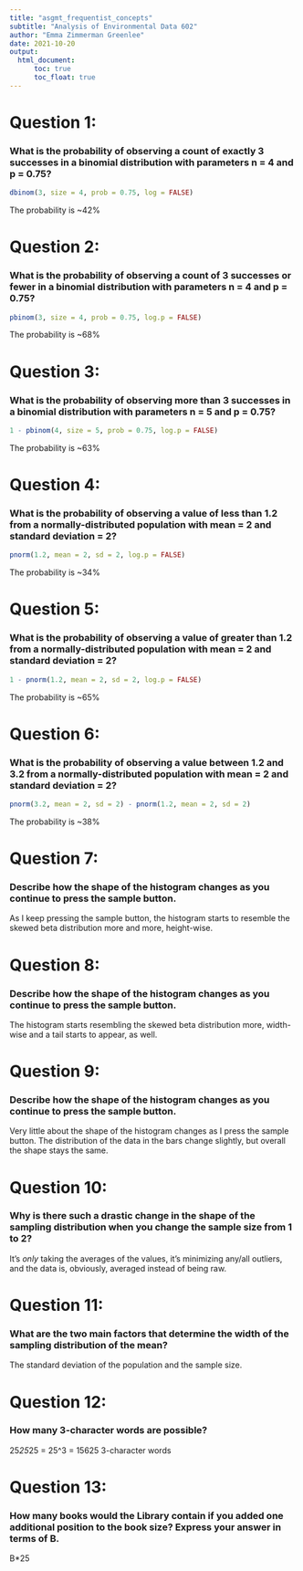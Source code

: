 ```yaml
---
title: "asgmt_frequentist_concepts"
subtitle: "Analysis of Environmental Data 602"
author: "Emma Zimmerman Greenlee"
date: 2021-10-20
output: 
  html_document:
      toc: true
      toc_float: true
---
```

# Question 1: 
### What is the probability of observing a count of exactly 3 successes in a binomial distribution with parameters n = 4 and p = 0.75?
```r
dbinom(3, size = 4, prob = 0.75, log = FALSE)
```
The probability is ~42%

# Question 2: 
### What is the probability of observing a count of 3 successes or fewer in a binomial distribution with parameters n = 4 and p = 0.75?
```r
pbinom(3, size = 4, prob = 0.75, log.p = FALSE)
```
The probability is ~68%

# Question 3: 
### What is the probability of observing more than 3 successes in a binomial distribution with parameters n = 5 and p = 0.75?
```r
1 - pbinom(4, size = 5, prob = 0.75, log.p = FALSE)
```
The probability is ~63%

# Question 4: 
### What is the probability of observing a value of less than 1.2 from a normally-distributed population with mean = 2 and standard deviation = 2?
```r
pnorm(1.2, mean = 2, sd = 2, log.p = FALSE)
```
The probability is ~34%

# Question 5: 
### What is the probability of observing a value of greater than 1.2 from a normally-distributed population with mean = 2 and standard deviation = 2?
```r
1 - pnorm(1.2, mean = 2, sd = 2, log.p = FALSE)
```
The probability is ~65%

# Question 6: 
### What is the probability of observing a value between 1.2 and 3.2 from a normally-distributed population with mean = 2 and standard deviation = 2?
```r
pnorm(3.2, mean = 2, sd = 2) - pnorm(1.2, mean = 2, sd = 2)
```
The probability is ~38%

# Question 7: 
### Describe how the shape of the histogram changes as you continue to press the sample button.
As I keep pressing the sample button, the histogram starts to resemble the skewed beta distribution more and more, height-wise.

# Question 8: 
### Describe how the shape of the histogram changes as you continue to press the sample button.
The histogram starts resembling the skewed beta distribution more, width-wise and a tail starts to appear, as well.

# Question 9: 
### Describe how the shape of the histogram changes as you continue to press the sample button.
Very little about the shape of the histogram changes as I press the sample button. The distribution of the data in the bars change slightly, but overall the shape stays the same.

# Question 10: 
### Why is there such a drastic change in the shape of the sampling distribution when you change the sample size from 1 to 2?
It's *only* taking the averages of the values, it's minimizing any/all outliers, and the data is, obviously, averaged instead of being raw.

# Question 11: 
### What are the two main factors that determine the width of the sampling distribution of the mean?
The standard deviation of the population and the sample size.

# Question 12: 
### How many 3-character words are possible?
25*25*25 = 25^3 = 15625 3-character words

# Question 13: 
### How many books would the Library contain if you added one additional position to the book size? Express your answer in terms of B.
B*25
